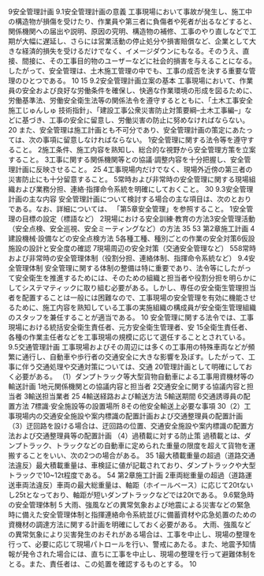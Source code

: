 



9安全管理計画
9.1安全管理計画の意義
工事現場において事故が発生し、施工中の構造物が損傷を受けたり、作業員や第三者に負傷者や死者が出るなどすると、関係機関への届出や説明、原因の究明、構造物の補修、工事のやり直しなどで工期が大幅に遅延し、さらには営業活動の停止処分や損害賠償など、企業として大きな経済的損失を受けるだけでなく、イメージダウンにもなる。そのうえ、直接、間接に、その工事目的物のユーザーなどに社会的損害を与えることになる。したがって、安全管理は、土木施工管理の中でも、工事の成否を決する重要な管理のひとつである。
10
15
9.2安全管理計画立案の基本
工事現場において、作業員の安全および良好な労働条件を確保し、快適な作業環境の形成を図るために、労働基準法、労働安全衛生法等の関係法令を遵守するとともに、「土木工事安全施工じゅんしゅ
技術指針」、「建設工事公衆災害防止対策要綱–土木工事編–」などに基づき、工事の安全に留意し、労働災害の防止に努めなければならない。
20
また、安全管理は施工計画とも不可分であり、安全管理計画の策定にあたっては、次の事項に留意しなければならない。
1安全管理に関する法令等を遵守すること。
2施工条件、施工内容を熟知し、総合的な視野から安全管理方策を立案すること。
3工事に関する関係機関等との協議·調整内容を十分把握し、安全管理計画に反映させること。
25
4工事現場内だけでなく、現場外近傍の第三者の災害防止にも十分留意すること。
5常時および非常時の安全管理に関する現場組織および業務分担、連絡·指揮命令系統を明確にしておくこと。
30
9.3安全管理計画の主な内容
安全管理計画について検討する場合の主な項目は、次のとおりである。なお、詳細については、
「第5章安全管理」を参照すること。
1安全管理の目標の設定（標語など）
2現場における安全訓練·教育の方法3安全管理活動（安全点検、安全巡視、安全ミーティングなど）の方法
35
53
第2章施工計画
4建設機械·設備などの安全点検方法
5各種工種、種別ごとの作業の安全対策6仮設施設の設計と安全度の確認
7現場周辺の安全対策（交通安全管理など）
558常時および非常時の安全管理体制（役割分担、連絡体制、指揮命令系統など）
9.4安全管理体制
安全管理に関する体制の整備は特に重要であり、法令等にしたがって安全衛生を推進するためには、そのための組織と担当者や役割分担を明らかにしてシステマティックに取り組む必要がある。しかし、専任の安全衛生管理担当者を配置することは一般には困難なので、工事現場の安全管理を有効に機能させるために、施工内容を熟知している工事の実施組織の構成員が安全衛生管理組織のスタッフを兼任することが適当である。
10
安全管理に関する法令では、工事現場における統括安全衛生責任者、元方安全衛生管理者、安
15全衛生責任者、各種の作業主任者などを工事現場の規模に応じて選任することとされている。
9.5交通管理計画
工事現場およびその周辺には多くの工事用の特殊車両などが頻繁に通行し、自動車や歩行者の交通安全に大きな影響を及ぼす。したがって、工事に伴う交通処理や交通対策については、交通
20管理計画として明確にしておく必要がある。
（1）ダンプトラック等大型貨物自動車による工事用資機材等の輸送計画
1地元関係機関との協議内容と担当者
2交通安全に関する協議内容と担当者
3輸送担当業者
25
4輸送経路および輸送方法
5輸送期間
6交通誘導員の配置方法
7標識·安全施設等の設置場所
8その他安全輸送上必要な事項
30（2）工事現場内の交通安全施設や案内標識の配置計画および交通整理員の配置計画
（3）迂回路を設ける場合は、迂回路の位置、交通安全施設や案内標識の配置方法および交通整理員等の配置計画
（4）過積載に対する防止策
過積載とは、ダンプトラック、トラックなどの自動車に定められた重量の限度を超えて貨物を運搬することをいい、次の2つの場合がある。
35
1最大積載重量の超過（道路交通法違反）最大積載重量は、車検証に値が記載されており、ダンプトラックや大型トラックで10~12t程度である。
54
第2章施工計画
2車両総重量の超過（道路運送車両法違反）車両の最大総重量は、軸距（ホイールベース）に応じて20tないし25tとなっており、軸距が短いダンプトラックなどでは20tである。
9.6緊急時の安全管理体制
5
大雨、強風などの異常気象および地震による災害などの緊急時に備えた安全管理体制と指揮連絡命令系統並びに備蓄資材や応急処置のための資機材の調達方法に関する計画を明確にしておく必要がある。
大雨、強風などの異常気象により災害発生のおそれがある場合は、工事を中止し、現場の整理を行って、必要に応じて現場パトロールを行い、警戒にあたる。また、地震予知情報が発令された場合には、直ちに工事を中止し、現場の整理を行って避難体制をとる。また、責任者は、この処置を確認するものとする。
10